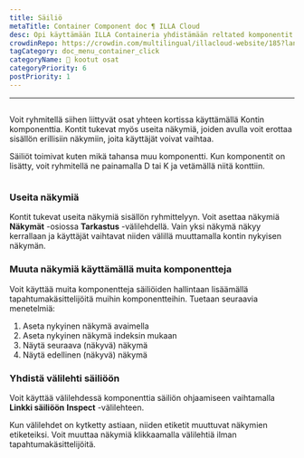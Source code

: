 ```yaml
---
title: Säiliö
metaTitle: Container Component doc ¶ ILLA Cloud
desc: Opi käyttämään ILLA Containeria yhdistämään reltated komponentit yhteen kortissa
crowdinRepo: https://crowdin.com/multilingual/illacloud-website/185?languages=fi&filter=basic&value=0
tagCategory: doc_menu_container_click
categoryName: 🧬 kootut osat
categoryPriority: 6
postPriority: 1
---
```


* * *

## <h2 hidden>Kontti</h2>

Voit ryhmitellä siihen liittyvät osat yhteen kortissa käyttämällä Kontin komponenttia. Kontit tukevat myös useita näkymiä, joiden avulla voit erottaa sisällön erillisiin näkymiin, joita käyttäjät voivat vaihtaa.

Säiliöt toimivat kuten mikä tahansa muu komponentti. Kun komponentit on lisätty, voit ryhmitellä ne painamalla D tai K ja vetämällä niitä konttiin.

<img
  src='https://cdn.illacloud.com/official-website/img/docs/assemble/container.png'
  alt=""
/>

### Useita näkymiä

Kontit tukevat useita näkymiä sisällön ryhmittelyyn. Voit asettaa näkymiä **Näkymät** -osiossa **Tarkastus** -välilehdellä. Vain yksi näkymä näkyy kerrallaan ja käyttäjät vaihtavat niiden välillä muuttamalla kontin nykyisen näkymän.

### Muuta näkymiä käyttämällä muita komponentteja

Voit käyttää muita komponentteja säiliöiden hallintaan lisäämällä tapahtumakäsittelijöitä muihin komponentteihin. Tuetaan seuraavia menetelmiä:

1.  Aseta nykyinen näkymä avaimella
2.  Aseta nykyinen näkymä indeksin mukaan
3.  Näytä seuraava (näkyvä) näkymä
4.  Näytä edellinen (näkyvä) näkymä

### Yhdistä välilehti säiliöön

Voit käyttää välilehdessä komponenttia säiliön ohjaamiseen vaihtamalla **Linkki säiliöön** **Inspect** -välilehteen.

Kun välilehdet on kytketty astiaan, niiden etiketit muuttuvat näkymien etiketeiksi. Voit muuttaa näkymiä klikkaamalla välilehtiä ilman tapahtumakäsittelijöitä. 
